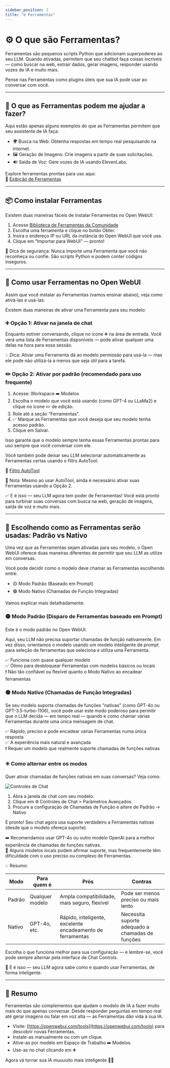 ```yaml
---
sidebar_position: 2  
title: "⚙️ Ferramentas"  
---
```


# ⚙️ O que são Ferramentas?

Ferramentas são pequenos scripts Python que adicionam superpoderes ao seu LLM. Quando ativadas, permitem que seu chatbot faça coisas incríveis — como buscar na web, extrair dados, gerar imagens, responder usando vozes de IA e muito mais.

Pense nas Ferramentas como plugins úteis que sua IA pode usar ao conversar com você.

---

## 🚀 O que as Ferramentas podem me ajudar a fazer?

Aqui estão apenas alguns exemplos do que as Ferramentas permitem que seu assistente de IA faça:

- 🌍 Busca na Web: Obtenha respostas em tempo real pesquisando na internet.
- 🖼️ Geração de Imagens: Crie imagens a partir de suas solicitações.
- 🔊 Saída de Voz: Gere vozes de IA usando ElevenLabs.

Explore ferramentas prontas para uso aqui:  
🧰 [Exibição de Ferramentas](https://openwebui.com/tools)

---


## 📦 Como instalar Ferramentas

Existem duas maneiras fáceis de instalar Ferramentas no Open WebUI:

1. Acesse [Biblioteca de Ferramentas da Comunidade](https://openwebui.com/tools)
2. Escolha uma ferramenta e clique no botão Obter.
3. Insira o endereço IP ou URL da instância do Open WebUI que você usa.
4. Clique em “Importar para WebUI” — pronto!

🛑 Dica de segurança: Nunca importe uma Ferramenta que você não reconheça ou confie. São scripts Python e podem conter códigos inseguros.

---


## 🔧 Como usar Ferramentas no Open WebUI

Assim que você instalar as Ferramentas (vamos ensinar abaixo), veja como ativá-las e usá-las:

Existem duas maneiras de ativar uma Ferramenta para seu modelo:

### ➕ Opção 1: Ativar na janela de chat

Enquanto estiver conversando, clique no ícone ➕ na área de entrada. Você verá uma lista de Ferramentas disponíveis — pode ativar qualquer uma delas na hora para essa sessão.

💡 Dica: Ativar uma Ferramenta dá ao modelo permissão para usá-la — mas ele pode não utilizá-la a menos que seja útil para a tarefa.

### ✏️ Opção 2: Ativar por padrão (recomendado para uso frequente)
1. Acesse: Workspace ➡️ Modelos
2. Escolha o modelo que você está usando (como GPT-4 ou LLaMa2) e clique no ícone ✏️ de edição.
3. Role até a seção “Ferramentas”.
4. ✅ Marque as Ferramentas que você deseja que seu modelo tenha acesso padrão.
5. Clique em Salvar.

Isso garante que o modelo sempre tenha essas Ferramentas prontas para uso sempre que você conversar com ele.

Você também pode deixar seu LLM selecionar automaticamente as Ferramentas certas usando o filtro AutoTool:

🔗 [Filtro AutoTool](https://openwebui.com/f/hub/autotool_filter/)

🎯 Nota: Mesmo ao usar AutoTool, ainda é necessário ativar suas Ferramentas usando a Opção 2.

✅ E é isso — seu LLM agora tem poder de Ferramentas! Você está pronto para turbinar suas conversas com busca na web, geração de imagens, saída de voz e muito mais.

---

## 🧠 Escolhendo como as Ferramentas serão usadas: Padrão vs Nativo

Uma vez que as Ferramentas sejam ativadas para seu modelo, o Open WebUI oferece duas maneiras diferentes de permitir que seu LLM as utilize em conversas.

Você pode decidir como o modelo deve chamar as Ferramentas escolhendo entre:

- 🟡 Modo Padrão (Baseado em Prompt)
- 🟢 Modo Nativo (Chamadas de Função Integradas)

Vamos explicar mais detalhadamente:

### 🟡 Modo Padrão (Disparo de Ferramentas baseado em Prompt)

Este é o modo padrão no Open WebUI.

Aqui, seu LLM não precisa suportar chamadas de função nativamente. Em vez disso, orientamos o modelo usando um modelo inteligente de prompt para seleção de ferramentas que seleciona e utiliza uma Ferramenta.

✅ Funciona com quase qualquer modelo  
✅ Ótimo para desbloquear Ferramentas com modelos básicos ou locais  
❗ Não tão confiável ou flexível quanto o Modo Nativo ao encadear ferramentas

### 🟢 Modo Nativo (Chamadas de Função Integradas)

Se seu modelo suporta chamadas de funções “nativas” (como GPT-4o ou GPT-3.5-turbo-1106), você pode usar este modo poderoso para permitir que o LLM decida — em tempo real — quando e como chamar várias Ferramentas durante uma única mensagem de chat.

✅ Rápido, preciso e pode encadear várias Ferramentas numa única resposta  
✅ A experiência mais natural e avançada  
❗ Requer um modelo que realmente suporte chamadas de funções nativas

### ✳️ Como alternar entre os modos

Quer ativar chamadas de funções nativas em suas conversas? Veja como:

![Controles de Chat](/images/features/plugin/tools/chat-controls.png)

1. Abra a janela de chat com seu modelo.
2. Clique em ⚙️ Controles de Chat > Parâmetros Avançados.
3. Procure a configuração de Chamadas de Função e altere de Padrão → Nativo

E pronto! Seu chat agora usa suporte verdadeiro a Ferramentas nativas (desde que o modelo ofereça suporte).

➡️ Recomendamos usar GPT-4o ou outro modelo OpenAI para a melhor experiência de chamadas de funções nativas.  
🔎 Alguns modelos locais podem afirmar suporte, mas frequentemente têm dificuldade com o uso preciso ou complexo de Ferramentas.

💡 Resumo:

| Modo     | Para quem é                     | Prós                                    | Contras                              |
|----------|--------------------------------|-----------------------------------------|--------------------------------------|
| Padrão   | Qualquer modelo                 | Ampla compatibilidade, mais seguro, flexível | Pode ser menos preciso ou mais lento |
| Nativo   | GPT-4o, etc.                    | Rápido, inteligente, excelente encadeamento de ferramentas | Necessita suporte adequado a chamadas de funções |

Escolha o que funciona melhor para sua configuração — e lembre-se, você pode sempre alternar pela interface de Chat Controls.

👏 E é isso — seu LLM agora sabe como e quando usar Ferramentas, de forma inteligente.

---

## 🧠 Resumo

Ferramentas são complementos que ajudam o modelo de IA a fazer muito mais do que apenas conversar. Desde responder perguntas em tempo real até gerar imagens ou falar em voz alta — as Ferramentas dão vida à sua IA.

- Visite: [https://openwebui.com/tools](https://openwebui.com/tools) para descobrir novas Ferramentas.
- Instale-as manualmente ou com um clique.
- Ative-as por modelo em Espaço de Trabalho ➡️ Modelos.
- Use-as no chat clicando em ➕

Agora vá tornar sua IA muuuuito mais inteligente 🤖✨
